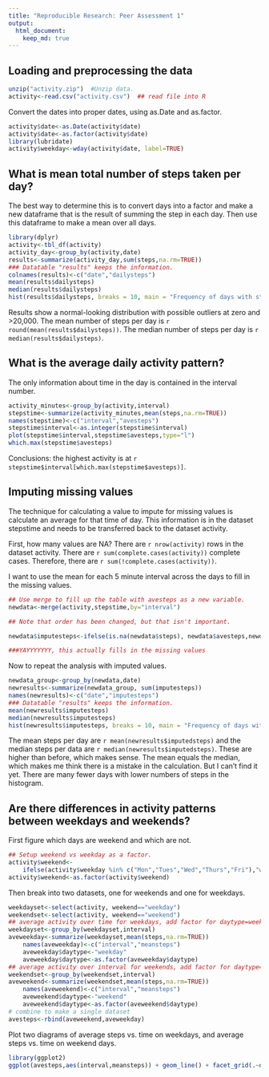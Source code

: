 ```yaml
---
title: "Reproducible Research: Peer Assessment 1"
output: 
  html_document:
    keep_md: true
---
```



## Loading and preprocessing the data

```r
unzip("activity.zip")  #Unzip data.
activity<-read.csv("activity.csv")  ## read file into R
```

Convert the dates into proper dates, using as.Date and as.factor.

```r
activity$date<-as.Date(activity$date)
activity$date<-as.factor(activity$date)
library(lubridate)
activity$weekday<-wday(activity$date, label=TRUE)
```
## What is mean total number of steps taken per day?

The best way to determine this is to convert days into a factor and make a new dataframe that is the result of summing the step in each day. Then use this dataframe to make a mean over all days.

```r
library(dplyr)
activity<-tbl_df(activity)
activity_day<-group_by(activity,date)
results<-summarize(activity_day,sum(steps,na.rm=TRUE))
### Datatable "results" keeps the information.
colnames(results)<-c("date","dailysteps")
mean(results$dailysteps)
median(results$dailysteps)
hist(results$dailysteps, breaks = 10, main = "Frequency of days with steps in range")
```

Results show a normal-looking distribution with possible outliers at zero and >20,000. The mean number of steps per day is `r round(mean(results$dailysteps))`. The median number of steps per day is `r median(results$dailysteps)`.

## What is the average daily activity pattern?

The only information about time in the day is contained in the interval number. 

```r
activity_minutes<-group_by(activity,interval)
stepstime<-summarize(activity_minutes,mean(steps,na.rm=TRUE))
names(stepstime)<-c("interval","avesteps")
stepstime$interval<-as.integer(stepstime$interval)
plot(stepstime$interval,stepstime$avesteps,type="l")
which.max(stepstime$avesteps)
```
Conclusions: the highest activity is at `r stepstime$interval[which.max(stepstime$avesteps)]`.


## Imputing missing values

The technique for calculating a value to impute for missing values is calculate an average for that time of day. This information is in the dataset stepstime and needs to be transferred back to the dataset activity. 

First, how many values are NA?
There are `r nrow(activity)` rows in the dataset activity. There are `r sum(complete.cases(activity))` complete cases. Therefore, there are `r sum(!complete.cases(activity))`.  

I want to use the mean for each 5 minute interval across the days to fill in the missing values.

```r
## Use merge to fill up the table with avesteps as a new variable.
newdata<-merge(activity,stepstime,by="interval")

## Note that order has been changed, but that isn't important.

newdata$imputesteps<-ifelse(is.na(newdata$steps), newdata$avesteps,newdata$steps)

###YAYYYYYYY, this actually fills in the missing values
```


Now to repeat the analysis with imputed values.

```r
newdata_group<-group_by(newdata,date)
newresults<-summarize(newdata_group, sum(imputesteps))
names(newresults)<-c("date","imputesteps")
### Datatable "results" keeps the information.
mean(newresults$imputesteps)
median(newresults$imputesteps)
hist(newresults$imputesteps, breaks = 10, main = "Frequency of days with steps in range using imputed data",xlab="Steps with imputed steps")
```


The mean steps per day are `r mean(newresults$imputedsteps)` and the median steps per data are `r median(newresults$imputedsteps)`.  These are higher than before, which makes sense. The mean equals the median, which makes me think there is a mistake in the calculation. But I can't find it yet. There are many fewer days with lower numbers of steps in the histogram. 

## Are there differences in activity patterns between weekdays and weekends?

First figure which days are weekend and which are not. 

```r
## Setup weekend vs weekday as a factor.
activity$weekend<-
    ifelse(activity$weekday %in% c("Mon","Tues","Wed","Thurs","Fri"),"weekday","weekend")
activity$weekend<-as.factor(activity$weekend)
```

Then break into two datasets, one for weekends and one for weekdays.

```r
weekdayset<-select(activity, weekend=="weekday")
weekendset<-select(activity, weekend=="weekend")
## average activity over time for weekdays, add factor for daytype=weekday
weekdayset<-group_by(weekdayset,interval)
aveweekday<-summarize(weekdayset,mean(steps,na.rm=TRUE))
    names(aveweekday)<-c("interval","meansteps")
    aveweekday$daytype<-"weekday"
    aveweekday$daytype<-as.factor(aveweekday$daytype)
## average activity over interval for weekends, add factor for daytype=weekend
weekendset<-group_by(weekendset,interval)
aveweekend<-summarize(weekendset,mean(steps,na.rm=TRUE))
    names(aveweekend)<-c("interval","meansteps")
    aveweekend$daytype<-"weekend"
    aveweekend$daytype<-as.factor(aveweekend$daytype)
# combine to make a single dataset
avesteps<-rbind(aveweekend,aveweekday)

```

Plot two diagrams of average steps vs. time on weekdays, and average steps vs. time on weekend days.

```r
library(ggplot2)
ggplot(avesteps,aes(interval,meansteps)) + geom_line() + facet_grid(.~daytype)
```
